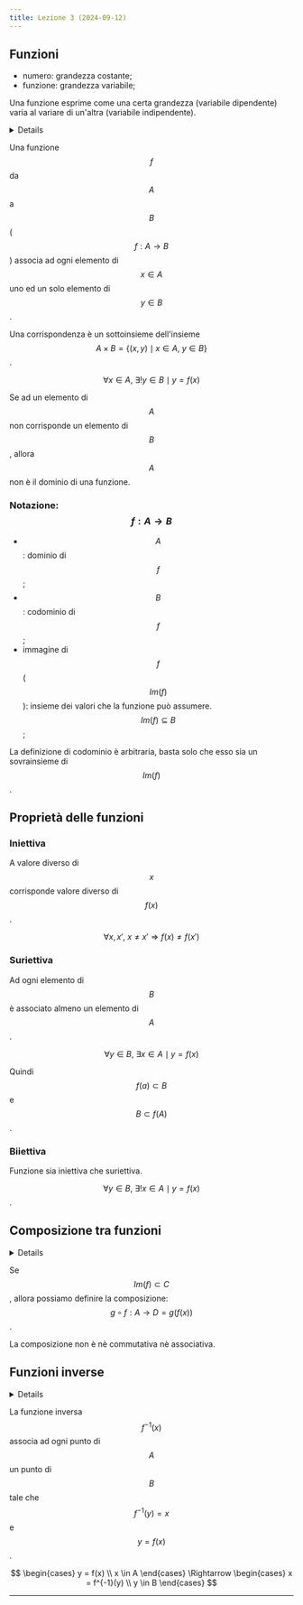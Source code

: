 ```yaml
---
title: Lezione 3 (2024-09-12)
---
```



## Funzioni

- numero: grandezza costante;
- funzione: grandezza variabile;

Una funzione esprime come una certa grandezza (variabile dipendente) varia al
variare di un'altra (variabile indipendente).

<Details summary="Dati">

- $$A,B \neq \emptyset$$;

</Details>

Una funzione $$f$$ da $$A$$ a $$B$$ ($$f: A \to B$$) associa ad ogni elemento di
$$x \in A$$ uno ed un solo elemento di $$y \in B$$.

Una corrispondenza è un sottoinsieme dell'insieme
$$A \times B = \{ (x,y) \mid x \in A, \ y \in B \}$$.

$$\forall x \in A, \ \exists! y \in B \mid y = f(x)$$

Se ad un elemento di $$A$$ non corrisponde un elemento di $$B$$, allora $$A$$
non è il dominio di una funzione.

### Notazione: $$f: A\rightarrow B$$

- $$A$$: dominio di $$f$$;
- $$B$$: codominio di $$f$$;
- immagine di $$f$$ ($$Im(f)$$): insieme dei valori che la funzione può
  assumere. $$Im(f) \subseteq B$$;

La definizione di codominio è arbitraria, basta solo che esso sia un
sovrainsieme di $$Im(f)$$.

## Proprietà delle funzioni

### Iniettiva

A valore diverso di $$x$$ corrisponde valore diverso di $$f(x)$$.

$$\forall x,x', \ x \neq x' \Rightarrow f(x) \neq f(x')$$

### Suriettiva

Ad ogni elemento di $$B$$ è associato almeno un elemento di $$A$$.

$$\forall y \in B, \ \exists x \in A \mid y = f(x)$$

Quindi $$f(a) \subset B$$ e $$B \subset f(A)$$.

### Biiettiva

Funzione sia iniettiva che suriettiva.

$$\forall y \in B, \ \exists! x \in A \mid y = f(x)$$.

## Composizione tra funzioni

<Details summary="Dati">

- $$f: A \to B$$;
- $$g: C \to D$$;

</Details>

Se $$Im(f) \subset C$$, allora possiamo definire la composizione:
$$g \circ f: A \to D = g(f(x))$$.

La composizione non è nè commutativa nè associativa.

## Funzioni inverse

<Details summary="Dati">

- $$f: A \to B$$ biettiva;

</Details>

La funzione inversa $$f^{-1}(x)$$ associa ad ogni punto di $$A$$ un punto di
$$B$$ tale che $$f^{-1}(y) = x$$ e $$y = f(x)$$.

$$
\begin{cases}
y = f(x) \\
x \in A
\end{cases}
\Rightarrow
\begin{cases}
x = f^{-1}(y) \\
y \in B
\end{cases}
$$

---

<CardGrid>
  <LinkCard
    title="Appunti di Andrea"
    href="https://drive.google.com/file/d/1UvZWdK31RydMakWWjiDx52XiyAW2n7F4/view"
  />
</CardGrid>
